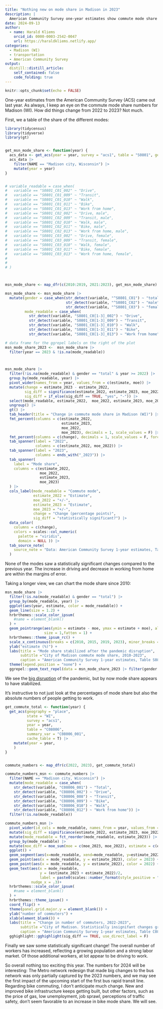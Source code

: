```yaml
---
title: "Nothing new on mode share in Madison in 2023"
description: |
  American Community Survey one-year estimates show commute mode share remains stable
date: 2024-09-13
author:
  - name: Harald Kliems 
    orcid_id: 0000-0003-2542-0047
    url: https://haraldkliems.netlify.app/
categories:
  - Madison (WI)
  - transportation
  - American Community Survey
output:
  distill::distill_article:
    self_contained: false
    code_folding: true
---
```



```r
knitr::opts_chunk$set(echo = FALSE)
```

One-year estimates from the American Community Survey (ACS) came out last year. As always, I keep an eye on the commute mode share numbers for Madison (WI). How did things change from 2022 to 2023? Not much.

First, we a table of the share of the different modes:

```r

library(tidycensus)
library(tidyverse)
library(gt)


get_msn_mode_share <- function(year) {
  acs_data <- get_acs(year = year, survey = "acs1", table = "S0801", geography = "place", state = 55, cache_table=T)
  acs_data |> 
    filter(NAME == "Madison city, Wisconsin") |> 
    mutate(year = year)
}


# variable_readable = case_when(
#   variable == "S0801_C01_002" ~ "Drive",
#   variable == "S0801_C01_009" ~ "Transit",
#   variable == "S0801_C01_010" ~ "Walk",
#   variable == "S0801_C01_011" ~ "Bike",
#   variable == "S0801_C01_013" ~ "Work from home",
#   variable == "S0801_C02_002" ~ "Drive, male",
#   variable == "S0801_C02_009" ~ "Transit, male",
#   variable == "S0801_C02_010" ~ "Walk, male",
#   variable == "S0801_C02_011" ~ "Bike, male",
#   variable == "S0801_C02_013" ~ "Work from home, male",
#   variable == "S0801_C03_002" ~ "Drive, female",
#   variable == "S0801_C03_009" ~ "Transit, female",
#   variable == "S0801_C03_010" ~ "Walk, female",
#   variable == "S0801_C03_011" ~ "Bike, female",
#   variable == "S0801_C03_013" ~ "Work from home, female",
#   
#   
# )



msn_mode_share <- map_dfr(c(2010:2019, 2021:2023), get_msn_mode_share)

msn_mode_share <- msn_mode_share |> 
  mutate(gender = case_when(str_detect(variable, "^S0801_C01") ~ "total",
                            str_detect(variable, "^S0801_C02") ~ "male",
                            str_detect(variable, "^S0801_C03") ~ "female"),
         mode_readable = case_when(
           str_detect(variable, "S0801_C0[1-3]_002") ~ "Drive",
           str_detect(variable, "S0801_C0[1-3]_009") ~ "Transit",
           str_detect(variable, "S0801_C0[1-3]_010") ~ "Walk",
           str_detect(variable, "S0801_C0[1-3]_011") ~ "Bike",
           str_detect(variable, "S0801_C0[1-3]_013") ~ "Work from home"))

# data frame for the ggrepel labels on the right of the plot
msn_mode_share_2023 <-  msn_mode_share |> 
  filter(year == 2023 & !is.na(mode_readable))



msn_mode_share |> 
  filter(!is.na(mode_readable) & gender == "total" & year >= 2022) |> 
  group_by(mode_readable, year) |> 
  pivot_wider(names_from = year, values_from = c(estimate, moe)) |>
  mutate(change = estimate_2023 - estimate_2022,
         sig_diff = significance(estimate_2022, estimate_2023, moe_2022, moe_2023),
         sig_diff = if_else(sig_diff == TRUE, "yes", "-")) |> 
  select(mode_readable, estimate_2022,  moe_2022, estimate_2023, moe_2023, change, sig_diff) |>
  ungroup() |> 
  gt() |> 
  tab_header(title = "Change in commute mode share in Madison (WI)") |> 
  fmt_percent(columns = c(estimate_2022,
                          estimate_2023,
                          moe_2022,
                          moe_2023), decimals = 1, scale_values = F) |> 
  fmt_percent(columns = c(change), decimals = 1, scale_values = F, force_sign = T) |> 
  tab_spanner(label = "2022",
              columns = c(estimate_2022, moe_2022)) |> 
  tab_spanner(label = "2023",
              columns = ends_with("_2023")) |> 
  tab_spanner(
    label = "Mode share",
    columns = c(estimate_2022,
                moe_2022,
                estimate_2023,
                moe_2023)
  ) |> 
  cols_label(mode_readable = "Commute mode", 
             estimate_2022 = "Estimate",
             moe_2022 = "+/-",
             estimate_2023 = "Estimate",
             moe_2023 = "+/-",
             change = "Change (percentage points)",
             sig_diff = "statistically significant?") |> 
  data_color(
    columns = c(change),
    colors = scales::col_numeric(
      palette = "viridis",
      domain = NULL )) |> 
  tab_source_note(
    source_note = "Data: American Community Survey 1-year estimates, Table S0801. Viz: Harald Kliems"
  )

```

None of the modes saw a statistically significant changes compared to the previous year. The increase in driving and decrease in working from home are within the margins of error.

Taking a longer view, we can chart the mode share since 2010:


```r
msn_mode_share |> 
  filter(!is.na(mode_readable) & gender == "total") |> 
  group_by(mode_readable, year) |> 
  ggplot(aes(year, estimate, color = mode_readable)) +
  geom_line(size = 1.2) +
  hrbrthemes::scale_color_ipsum(
    #name = element_blank()
  ) +
  geom_pointrange(aes(ymin = estimate - moe, ymax = estimate + moe), alpha = .8,
                  size = 1,fatten = 1) +
  hrbrthemes::theme_ipsum_rc() +
  scale_x_continuous(breaks = c(2010, 2015, 2019, 2023), minor_breaks = NULL, limits = c(2010, 2026.5)) +
  ylab("estimate (%)") +
  labs(title = "Mode share stabilized after the pandemic disruption",
       subtitle ="City of Madison commute mode share, 2010-2023",
       caption = "American Community Survey 1-year estimates, Table S0801\nVisualization: Harald Kliems") +
  theme(legend.position = "none") +
  ggrepel::geom_text_repel(data = msn_mode_share_2023 |> filter(gender == "total"), aes(label = paste0(mode_readable, " ", estimate, "%")), nudge_x = 1) 
```

We see the [big disruption](https://haraldkliems.netlify.app/posts/latest-commute-mode-share-madison-2021/) of the pandemic, but by now mode share appears to have stabilized.

It's instructive to not just look at the percentages of mode share but also the absolute numbers of people getting to work.


```r
get_commute_total <- function(year) {
  get_acs(geography = "place",
          state = "WI",
          survey = "acs1",
          year = year,
          table = "C08006",
          summary_var = "C08006_001",
          cache_table = T) |> 
    mutate(year = year,
    )
}


commute_numbers <- map_dfr(c(2022, 2023), get_commute_total)

commute_numbers_msn <- commute_numbers |> 
  filter(NAME == "Madison city, Wisconsin") |> 
  mutate(mode_readable = case_when(
    str_detect(variable, "C08006_001") ~ "Total",
    str_detect(variable, "C08006_002") ~ "Drive",
    str_detect(variable, "C08006_008") ~ "Transit",
    str_detect(variable, "C08006_009") ~ "Bike",
    str_detect(variable, "C08006_010") ~ "Walk",
    str_detect(variable, "C08006_012") ~ "Work from home")) |> 
  filter(!is.na(mode_readable))

commute_numbers_msn |> 
  pivot_wider(id_cols = mode_readable, names_from = year, values_from = c(estimate, moe)) |>  
  mutate(sig_diff = significance(estimate_2022, estimate_2023, moe_2022, moe_2023)) |> 
  mutate(mode_readable = fct_reorder(mode_readable, estimate_2023)) |> 
  group_by(mode_readable) |> 
  mutate(moe_diff = moe_sum(moe = c(moe_2023, moe_2022), estimate = c(estimate_2023, estimate_2022))) |> 
  ggplot() +
  geom_segment(aes(x=mode_readable, xend=mode_readable, y=estimate_2022, yend=estimate_2023), color="grey", arrow = arrow(length = unit(2, "mm"))) +
  geom_point(aes(x = mode_readable, y = estimate_2023), color = 2023) +
  geom_point(aes(x = mode_readable, y = estimate_2022), color = 2022) +
  geom_text(aes(x = mode_readable, 
                y = (estimate_2023 + estimate_2022)/2, 
                label = paste0(scales::number_format(style_positive = "plus",big.mark = ",")(estimate_2023-estimate_2022), " (±", round(moe_diff, 0), ")")),
            nudge_x = .3)+
  hrbrthemes::scale_color_ipsum(
    #name = element_blank()
  ) +
  hrbrthemes::theme_ipsum() +
  coord_flip() +
  theme(panel.grid.major.y = element_blank()) +
  ylab("number of commuters") +
  xlab(element_blank()) +
  labs(title = "Change in number of commuters, 2022-2023",
       subtitle ="City of Madison. Statistically insignifant changes greyed out",
       caption = "American Community Survey 1-year estimates, Table C08006\nVisualization: Harald Kliems") +
  gghighlight::gghighlight(sig_diff == TRUE, use_direct_label = F)

```

Finally we saw some statistically significant change! The overall number of workers has increased, reflecting a growing population and a strong labor market. Of those additional workers, at lot appear to be driving to work.

So overall nothing too exciting this year. The numbers for 2024 will be interesting: The Metro network redesign that made big changes to the bus network was only partially captured by the 2023 numbers, and we may see the first impact of the upcoming start of the first bus rapid transit line. Regarding bike commuting, I don't anticipate much change. New and improved bike infrastructure keeps getting built, but other factors, such as the price of gas, low unemployment, job sprawl, perceptions of traffic safety, don't seem favorable to an increase in bike mode share. We will see.



